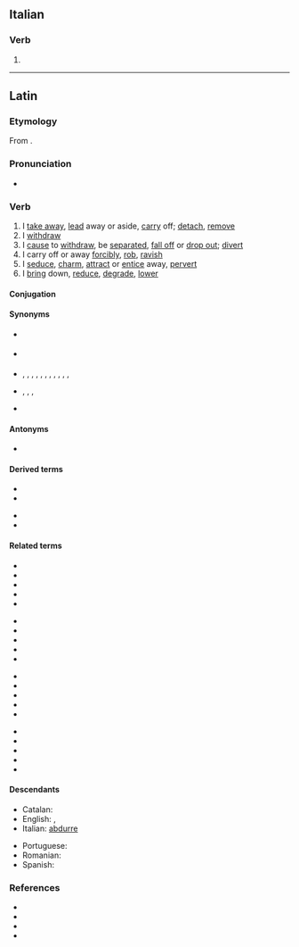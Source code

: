 ==Italian==

===Verb===
{{head|it|verb form}}

# {{inflection of|abdurre||1|s|pres|indc|lang=it}}

----

==Latin==

===Etymology===
From {{affix|la|ab-|gloss1=from, away from|dūcō|gloss2=I lead}}.

===Pronunciation===
* {{la-IPA|abdūcō}}

===Verb===
{{la-verb|abdūcō|abdūcere|abdūxī|abductum|conj=3}}

# I [[take away]], [[lead]] away or aside, [[carry]] off; [[detach]], [[remove]]
# I [[withdraw]]
# I [[cause]] to [[withdraw]], be [[separated]], [[fall off]] or [[drop out]]; [[divert]]
# I carry off or away [[forcibly]], [[rob]], [[ravish]]
# I [[seduce]], [[charm]], [[attract]] or [[entice]] away, [[pervert]]
# I [[bring]] down, [[reduce]], [[degrade]], [[lower]]

====Conjugation====
{{la-conj-irreg|duco|ab}}

====Synonyms====
* {{sense|cause to withdraw}} {{l|la|redūcō}}
* {{sense|reduce}} {{l|la|attenuō}}
* {{sense|remove}} {{l|la|abdō}}, {{l|la|āmandō}}, {{l|la|āmōlior}}, {{l|la|āmoveō}}, {{l|la|aspellō}}, {{l|la|auferō}}, {{l|la|dēmoveō}}, {{l|la|dētrahō}}, {{l|la|eximō}}, {{l|la|relēgō}}, {{l|la|removeō}}, {{l|la|submoveō}}
* {{sense|seduce, charm}} {{l|la|allicefaciō}}, {{l|la|corrumpō}}, {{l|la|pelliciō}}, {{l|la|sēdūcō}}
* {{sense|withdraw}} {{l|la|recēdō}}

====Antonyms====
* {{sense|remove}} {{l|la|addō}}

====Derived terms====
{{der-top}}
* {{l|la|abdūcēns}}
* {{l|la|abductiō}}
{{der-mid}}
* {{l|la|abductor}}
* {{l|la|abductus}}
{{der-bottom}}

====Related terms====
{{rel-top4}}
* {{l|la|addūcō}}
* {{l|la|circumdūcō}}
* {{l|la|condūcō}}
* {{l|la|dēdūcō}}
* {{l|la|dīdūcō}}
{{rel-mid4}}
* {{l|la|dūcō}}
* {{l|la|ēdūcō}}
* {{l|la|indūcō}}
* {{l|la|intrōdūcō}}
* {{l|la|obdūcō}}
{{rel-mid4}}
* {{l|la|perdūcō}}
* {{l|la|praedūcō}}
* {{l|la|praeterdūcō}}
* {{l|la|prōdūcō}}
* {{l|la|redūcō}}
{{rel-mid4}}
* {{l|la|sēdūcō}}
* {{l|la|subdūcō}}
* {{l|la|subterdūcō}}
* {{l|la|superdūcō}}
* {{l|la|trādūcō}}
{{rel-bottom}}

====Descendants====
{{top2}}
* Catalan: {{l|ca|abduir}}
* English: {{l|en|abduce}}, {{l|en|abduct}}
* Italian: [[abdurre]]
{{mid2}}
* Portuguese: {{l|pt|abduzir}}
* Romanian: {{l|ro|abduce}}
* Spanish: {{l|es|abducir}}
{{bottom}}

===References===
* {{R:L&S}}
* {{R:Elementary Lewis}}
* {{R:Gaffiot}}
* {{R:M&A}}